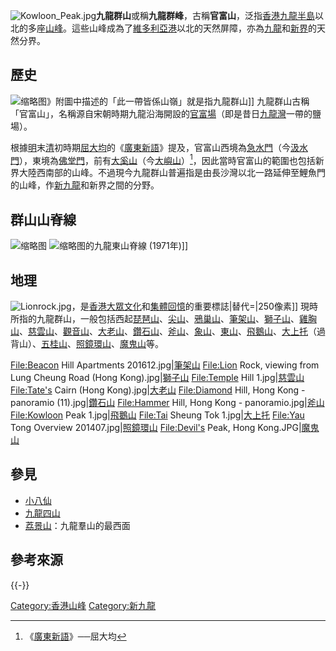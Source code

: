 [[File:Kowloon_Peak.jpg|thumb]]'''九龍群山'''或稱'''九龍群峰'''，古稱'''官富山'''，泛指[[香港|香港]][[九龍半島|九龍半島]]以北的多座[[山峰|山峰]]。這些山峰成為了[[維多利亞港|維多利亞港]]以北的天然屏障，亦為[[九龍|九龍]]和[[新界|新界]]的天然分界。

==歷史==
[[File:Map_of_Hong_Kong_in_First_Convention_of_Peking_in_1860.jpg|缩略图]]》附圖中描述的「此一帶皆係山嶺」就是指九龍群山]]
九龍群山古稱「官富山」，名稱源自宋朝時期九龍沿海開設的[[官富場|官富場]]（即是昔日[[九龍灣|九龍灣]]一帶的鹽場）。

根據[[明|明]]末[[清|清]]初時期[[屈大均|屈大均]]的《[[廣東新語|廣東新語]]》提及，官富山西境為[[汲水門|急水門]]（今[[汲水門|汲水門]]），東境為[[佛堂門|佛堂門]]，前有[[大嶼山|大奚山]]（今[[大嶼山|大嶼山]]）<ref>《[[廣東新語|廣東新語]]》──屈大均</ref>，因此當時官富山的範圍也包括新界大陸西南部的山峰。不過現今九龍群山普遍指是由長沙灣以北一路延伸至鯉魚門的山峰，作[[新九龍|新九龍]]和新界之間的分野。

== 群山山脊線 ==
[[File:Hong_Kong;_the_Parade_Ground,_looking_north._Photograph_by_Wellcome_V0037368.jpg|缩略图]]
[[File:Kowloon_Bay_Skyline_1971.jpg|缩略图]]的九龍東山脊線 (1971年)]]
{{stack begin | align=center | clear=false | float=center}}
{{multiple image
 | align = left
 | direction = horizontal
 | image1 = Kowloon Skyline 2005.jpg
 | caption1 = [[環球貿易廣場|環球貿易廣場]]及其他高樓建成前清楚見到延綿的山脊線（2005年）
 | width1 = 400
 | image2 = Kowloon and Hong Kong skylines from Findlay Road.jpg
 | caption2 = 從港島眺望九龍群山組成的山脊線，[[國際金融中心_(香港)|IFC]] 及 [[環球貿易廣場|ICC]] 皆落成於維港兩岸（2013年）
 | width2 = 485
}}
{{stack end}}

==地理==
[[File:Lionrock.jpg|thumb]]，是[[香港文化|香港大眾文化]]和[[集體回憶|集體回憶]]的重要標誌|替代=|250像素]]
現時所指的九龍群山，一般包括西起[[琵琶山_(香港)|琵琶山]]、[[尖山_(香港)|尖山]]、[[鴉巢山|鴉巢山]]、[[筆架山_(香港)|筆架山]]、[[獅子山_(香港)|獅子山]]、[[雞胸山|雞胸山]]、[[慈雲山_(山峰)|慈雲山]]、[[觀音山|觀音山]]、[[大老山|大老山]]、[[鑽石山|鑽石山]]、[[斧山|斧山]]、[[象山_(九龍)|象山]]、[[東山_(香港)|東山]]、[[飛鵝山|飛鵝山]]、[[大上托|大上托]]（過背山）、[[五桂山_(香港)|五桂山]]、[[照鏡環山|照鏡環山]]、[[魔鬼山|魔鬼山]]等。
{{stack begin | align=center | clear=false | float=center}}
<gallery widths="160" style="text-align:center">
File:Beacon Hill Apartments 201612.jpg|[[筆架山_(香港)|筆架山]]
File:Lion Rock, viewing from Lung Cheung Road (Hong Kong).jpg|[[獅子山_(香港)|獅子山]]
File:Temple Hill 1.jpg|[[慈雲山_(山峰)|慈雲山]]
File:Tate's Cairn (Hong Kong).jpg|[[大老山|大老山]]
File:Diamond Hill, Hong Kong - panoramio (11).jpg|[[鑽石山|鑽石山]]
File:Hammer Hill, Hong Kong - panoramio.jpg|[[斧山|斧山]]
File:Kowloon Peak 1.jpg|[[飛鵝山|飛鵝山]]
File:Tai Sheung Tok 1.jpg|[[大上托|大上托]]
File:Yau Tong Overview 201407.jpg|[[照鏡環山|照鏡環山]]
File:Devil's Peak, Hong Kong.JPG|[[魔鬼山|魔鬼山]]
</gallery>
{{stack end}}

==參見==
*[[小八仙|小八仙]]
*[[九龍四山|九龍四山]]
*[[荔景山|荔景山]]：九龍羣山的最西面

==參考來源==
{{reflist}}

{{-}}
{{香港山峰}}

[[Category:香港山峰|Category:香港山峰]]
[[Category:新九龍|Category:新九龍]]